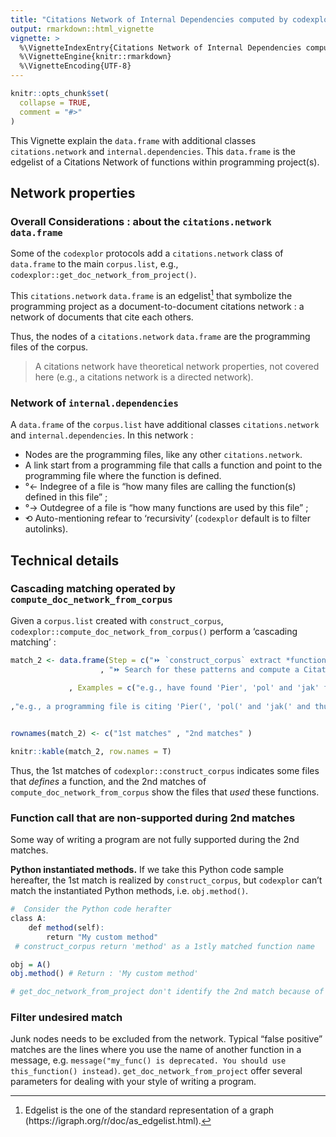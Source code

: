 ```yaml
---
title: "Citations Network of Internal Dependencies computed by codexplor"
output: rmarkdown::html_vignette
vignette: >
  %\VignetteIndexEntry{Citations Network of Internal Dependencies computed by codexplor}
  %\VignetteEngine{knitr::rmarkdown}
  %\VignetteEncoding{UTF-8}
---
```


```r
knitr::opts_chunk$set(
  collapse = TRUE,
  comment = "#>"
)
```

This Vignette explain the `data.frame` with additional classes `citations.network` and `internal.dependencies`. This `data.frame` is the edgelist of a Citations Network of functions within programming project(s).  

## Network properties

### Overall Considerations : about the `citations.network` `data.frame` 
Some of the `codexplor` protocols add a `citations.network` class of `data.frame` to the main `corpus.list`, e.g., `codexplor::get_doc_network_from_project()`. 

This `citations.network` `data.frame` is an edgelist^[Edgelist is the one of the standard representation of a graph (https://igraph.org/r/doc/as_edgelist.html).] that symbolize the programming project as a document-to-document citations network : a network of documents that cite each others. 

Thus, the nodes of a `citations.network` `data.frame` are the programming files of the corpus. 

> A citations network have theoretical network properties, not covered here (e.g., a citations network is a directed network). 

### Network of `internal.dependencies`
A `data.frame` of the `corpus.list` have additional classes `citations.network` and `internal.dependencies`.  In this network :

- Nodes are the programming files, like any other `citations.network`. 
- A link start from a programming file that calls a function and point to the programming file where the function is defined.
- °← Indegree of a file is "how many files are calling the function(s) defined in this file" ;
- °→ Outdegree of a file is "how many functions are used by this file" ; 
- ⟲ Auto-mentioning refear to 'recursivity' (`codexplor` default is to filter autolinks).

## Technical details

### Cascading matching operated by `compute_doc_network_from_corpus`
Given a `corpus.list` created with `construct_corpus`, `codexplor::compute_doc_network_from_corpus()` perform a 'cascading matching' :

```r

match_2 <- data.frame(Step = c("⏩ `construct_corpus` extract *functions names* from the files where these functions are defined"
                    , "⏩ Search for these patterns and compute a Citations Network")
             
             , Examples = c("e.g., have found 'Pier', 'pol' and 'jak' function names in 3 separate files" 
                          
,"e.g., a programming file is citing 'Pier(', 'pol(' and 'jak(' and thus this file is linked to the 3 files where these functions are defined (Step 1)"))


rownames(match_2) <- c("1st matches" , "2nd matches" )

knitr::kable(match_2, row.names = T)


```

Thus, the 1st matches of `codexplor::construct_corpus` indicates some files that *defines* a function, and the 2nd matches of `compute_doc_network_from_corpus` show the files that *used* these functions. 

### Function call that are non-supported during 2nd matches
Some way of writing a program are not fully supported during the 2nd matches.

**Python instantiated methods.** If we take this Python code sample hereafter, the 1st match is realized by `construct_corpus`, but `codexplor` can't match the instantiated Python methods, i.e. `obj.method()`.

```r
#  Consider the Python code herafter 
class A:
    def method(self):
        return "My custom method"
 # construct_corpus return 'method' as a 1stly matched function name

obj = A()
obj.method() # Return : 'My custom method'

# get_doc_network_from_project don't identify the 2nd match because of the prefix ("obj.")
```


### Filter undesired match
Junk nodes needs to be excluded from the network. Typical "false positive" matches are the lines where you use the name of another function in a message, e.g. `message("my_func() is deprecated. You should use this_function() instead)`. `get_doc_network_from_project` offer several parameters for dealing with your style of writing a program.


